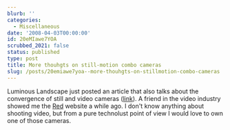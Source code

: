 ```yaml
---
blurb: ''
categories:
  - Miscellaneous
date: '2008-04-03T00:00:00'
id: 20eMIawe7YOA
scrubbed_2021: false
status: published
type: post
title: More thouhgts on still-motion combo cameras
slug: /posts/20emiawe7yoa--more-thouhgts-on-stillmotion-combo-cameras
---
```


Luminous Landscape just posted an article that also talks about the
convergence of still and video cameras
([link](http://www.luminous-landscape.com/essays/red-raw.shtml)). A
friend in the video industry showed me the
[Red](http://www.red.com/) website a while ago. I don't know
anything about shooting video, but from a pure technolust point of
view I would love to own one of those cameras.
